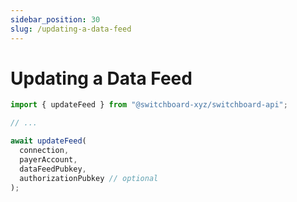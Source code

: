 ```yaml
---
sidebar_position: 30
slug: /updating-a-data-feed
---
```



# Updating a Data Feed

<Tabs>
<TabItem value="ts" label="Typescript" default>

```ts
import { updateFeed } from "@switchboard-xyz/switchboard-api";

// ...

await updateFeed(
  connection,
  payerAccount,
  dataFeedPubkey,
  authorizationPubkey // optional
);
```

</TabItem>

</Tabs>
